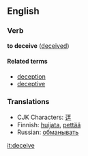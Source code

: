 ==English==
===Verb===
'''to deceive''' ([[deceived]])

====Related terms====
*[[deception]]
*[[deceptive]]

===Translations===
*CJK Characters: [[迋]]
*Finnish: [[huijata]], [[pettää]]
*Russian: [[обманывать]]

[[it:deceive]]